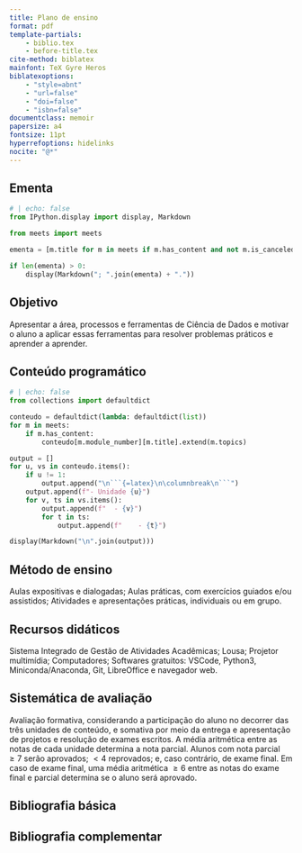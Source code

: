 ```yaml
---
title: Plano de ensino
format: pdf
template-partials:
    - biblio.tex
    - before-title.tex
cite-method: biblatex
mainfont: TeX Gyre Heros
biblatexoptions:
    - "style=abnt"
    - "url=false"
    - "doi=false"
    - "isbn=false"
documentclass: memoir
papersize: a4
fontsize: 11pt
hyperrefoptions: hidelinks
nocite: "@*"
---
```


```{=latex}
\begin{center}\large\bfseries\scshape
    \begin{minipage}{.1\textwidth}
        \includegraphics[width=\linewidth]{../img/logo-ufpi.pdf}
    \end{minipage}%
    \begin{tabular}{l}
         {Universidade Federal do Piauí, UFPI} \\
         {Centro de Ciências da Natureza, CCN} \\
         {Departamento de Computação, DC}
    \end{tabular}%
\end{center}

\begin{center}
    {\large\bfseries\scshape Plano de Ensino}

    \vspace{1em}

    \begin{tabular}{ll}
        \toprule
        \textbf{Disciplina}: & Tópicos em Computação Aplicada \\
        \textbf{Curso}: & Ciência da Computação \\
        \textbf{Docente}: & Vitor Augusto Correa Cortez Almeida \\
        \bottomrule
    \end{tabular}
\end{center}
```

## Ementa {.unnumbered}

```python
# | echo: false
from IPython.display import display, Markdown

from meets import meets

ementa = [m.title for m in meets if m.has_content and not m.is_canceled]

if len(ementa) > 0:
    display(Markdown("; ".join(ementa) + "."))
```

## Objetivo {.unnumbered}

Apresentar a área, processos e ferramentas de Ciência de Dados e motivar o aluno a aplicar essas ferramentas para resolver problemas práticos e aprender a aprender.

## Conteúdo programático {.unnumbered}

```{=latex}
\begin{multicols}{3}
\footnotesize
```

```python
# | echo: false
from collections import defaultdict

conteudo = defaultdict(lambda: defaultdict(list))
for m in meets:
    if m.has_content:
        conteudo[m.module_number][m.title].extend(m.topics)

output = []
for u, vs in conteudo.items():
    if u != 1:
        output.append("\n```{=latex}\n\columnbreak\n```")
    output.append(f"- Unidade {u}")
    for v, ts in vs.items():
        output.append(f"  - {v}")
        for t in ts:
            output.append(f"    - {t}")

display(Markdown("\n".join(output)))
```

```{=latex}
\end{multicols}
```

## Método de ensino {.unnumbered}

Aulas expositivas e dialogadas; Aulas práticas, com exercícios guiados e/ou assistidos; Atividades e apresentações práticas, individuais ou em grupo.

## Recursos didáticos {.unnumbered}

Sistema Integrado de Gestão de Atividades Acadêmicas; Lousa; Projetor multimídia; Computadores; Softwares gratuitos: VSCode, Python3, Miniconda/Anaconda, Git, LibreOffice e navegador web.

## Sistemática de avaliação {.unnumbered}

Avaliação formativa, considerando a participação do aluno no decorrer das três unidades de conteúdo, e somativa por meio da entrega e apresentação de projetos e resolução de exames escritos.
A média aritmética entre as notas de cada unidade determina a nota parcial.
Alunos com nota parcial $\ge7$ serão aprovados; $<4$ reprovados; e, caso contrário, de exame final.
Em caso de exame final, uma média aritmética $\ge6$ entre as notas do exame final e parcial determina se o aluno será aprovado.

## Bibliografia básica {.unnumbered}

```{=latex}
\printbibliography[heading=none,keyword=main]
```

## Bibliografia complementar {.unnumbered}

```{=latex}
\printbibliography[heading=none,notkeyword=main]
```